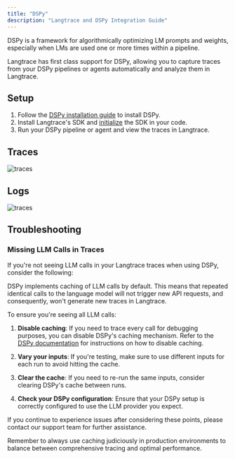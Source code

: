 ```yaml
---
title: "DSPy"
description: "Langtrace and DSPy Integration Guide"
---
```


DSPy is a framework for algorithmically optimizing LM prompts and weights, especially when LMs are used one or more times within a pipeline.

Langtrace has first class support for DSPy, allowing you to capture traces from your DSPy pipelines or agents automatically and analyze them in Langtrace.

## Setup

1. Follow the [DSPy installation guide](https://github.com/stanfordnlp/dspy?tab=readme-ov-file#1-installation) to install DSPy.
2. Install Langtrace's SDK and [initialize](/quickstart) the SDK in your code.
3. Run your DSPy pipeline or agent and view the traces in Langtrace.

## Traces

![traces](/images/dspy-traces.png)

## Logs

![traces](/images/dspy-logs.png)

## Troubleshooting

### Missing LLM Calls in Traces

If you're not seeing LLM calls in your Langtrace traces when using DSPy, consider the following:

<Accordion title="DSPy Caching">
  DSPy implements caching of LLM calls by default. This means that repeated identical calls to the language model will not trigger new API requests, and consequently, won't generate new traces in Langtrace.

To ensure you're seeing all LLM calls:

1. **Disable caching**: If you need to trace every call for debugging purposes, you can disable DSPy's caching mechanism. Refer to the [DSPy documentation](https://dspy-docs.vercel.app/docs/faqs#deployment-or-reproducibility-concerns) for instructions on how to disable caching.

2. **Vary your inputs**: If you're testing, make sure to use different inputs for each run to avoid hitting the cache.

3. **Clear the cache**: If you need to re-run the same inputs, consider clearing DSPy's cache between runs.

4. **Check your DSPy configuration**: Ensure that your DSPy setup is correctly configured to use the LLM provider you expect.

If you continue to experience issues after considering these points, please contact our support team for further assistance.

Remember to always use caching judiciously in production environments to balance between comprehensive tracing and optimal performance.

</Accordion>
